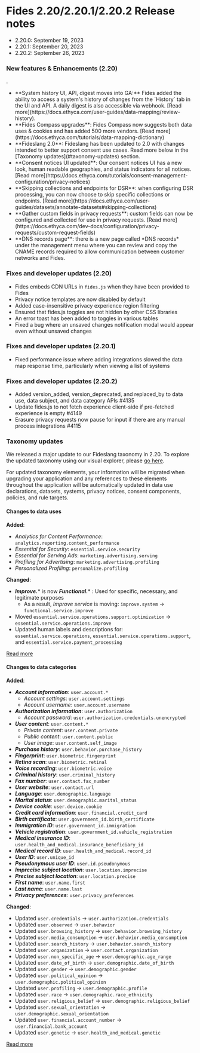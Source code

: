 

# Fides 2.20/2.20.1/2.20.2 Release notes
- 2.20.0: September 19, 2023
- 2.20.1: September 20, 2023
- 2.20.2: September 26, 2023

### New features & Enhancements (2.20)

<FeatureList>

  <FeatureItem title="System history UI, API, digest moves into GA:"   description="Fides added the ability to access a system's history of changes from the `History` tab in the UI and API. A daily digest is also accessible via webhook. " enterprise="true" openSource="true"/>
    <FeatureItem title="Fides Compass upgrades"  description="Fides Compass now suggests both data uses & cookies and has added 500 more vendors." enterprise="true" />
  <FeatureItem title="System history UI, API, digest moves into GA:"   description="Fides added the ability to access a system's history of changes from the `History` tab in the UI and API. A daily digest is also accessible via webhook. " enterprise="true" openSource="true"/>
    <FeatureItem title="Fides Compass upgrades"  description="Fides Compass now suggests both data uses & cookies and has added 500 more vendors." openSource="true"/>
</FeatureList>



.
-   <div class="enterprise"/> <div class="os"/>  **System history UI, API, digest moves into GA:** Fides added the ability to access a system's history of changes from the `History` tab in the UI and API. A daily digest is also accessible via webhook. [Read more](https://docs.ethyca.com/user-guides/data-mapping/review-history). 
- <div class="enterprise"/>  **Fides Compass upgrades**: Fides Compass now suggests both data uses & cookies and has added 500 more vendors. [Read more](https://docs.ethyca.com/tutorials/data-mapping-dictionary)
-  <div class="os"/>  **Fideslang 2.0**: Fideslang has been updated to 2.0 with changes intended to better support consent use cases. Read more below in the [Taxonomy updates](#taxonomy-updates) section.
- <div class="enterprise"/> <div class="os"/>  **Consent notices UI updated**: Our consent notices UI has a new look, human readable geographies, and status indicators for all notices. [Read more](https://docs.ethyca.com/tutorials/consent-management-configuration/privacy-notices)
- <div class="enterprise"/> <div class="os"/>  **Skipping collections and endpoints for DSR**: when configuring DSR processing, you can now choose to skip specific collections or endpoints. [Read more](https://docs.ethyca.com/user-guides/datasets/annotate-datasets#skipping-collections)
- <div class="enterprise"/>   **Gather custom fields in privacy requests**: custom fields can now be configured and collected for use in privacy requests. [Read more](https://docs.ethyca.com/dev-docs/configuration/privacy-requests/custom-request-fields)
- <div class="enterprise"/>   **DNS records page**: there is a new page called *DNS records* under the management menu where you can review and copy the CNAME records required to allow communication between customer networks and Fides.

### Fixes and developer updates (2.20)
- Fides embeds CDN URLs in `fides.js` when they have been provided to Fides
- Privacy notice templates are now disabled by default 
- Added case-insensitive privacy experience region filtering 
- Ensured that fides.js toggles are not hidden by other CSS libraries
- An error toast has been added to toggles in various tables
- Fixed a bug where an unsaved changes notification modal would appear even without unsaved changes 

### Fixes and developer updates (2.20.1)
- Fixed performance issue where adding integrations slowed the data map response time, particularly when viewing a list of systems

### Fixes and developer updates (2.20.2)
- Added version_added, version_deprecated, and replaced_by to data use, data subject, and data category APIs #4135
- Update fides.js to not fetch experience client-side if pre-fetched experience is empty #4149
- Erasure privacy requests now pause for input if there are any manual process integrations #4115

### Taxonomy updates
We released a major update to our Fideslang taxonomy in 2.20. To explore the updated taxonomy using our visual explorer, please [go here](https://ethyca.github.io/fideslang/explorer/). 

<Callout emoji="" type="info">For updated taxonomy elements, your information will be migrated when upgrading your application and any references to these elements throughout the application will be automatically updated in data use declarations, datasets, systems, privacy notices, consent components, policies, and rule targets.</Callout>

#### Changes to data uses
**Added**:
- *Analytics for Content Performance*: `analytics.reporting.content_performance`
- *Essential for Security*: `essential.service.security`
- *Essential for Serving Ads*: `marketing.advertising.serving`
- *Profiling for Advertising*: `marketing.advertising.profiling`
- *Personalized Profiling*: `personalize.profiling`

**Changed**:
- ***Improve.**** is now ***Functional.**** : Used for specific, necessary, and legitimate purposes
    - As a result, *Improve service* is moving: `improve.system` → `functional.service.improve`
- Moved `essential.service.operations.support.optimization` → `essential.service.operations.improve`
- Updated human labels and descriptions for: `essential.service.operations`, `essential.service.operations.support`, and `essential.service.payment_processing`

[Read more](https://ethyca.github.io/fideslang/taxonomy/data_uses/)

#### Changes to data categories
**Added**:
- ***Account information***: `user.account.*`
    - *Account settings*: `user.account.settings`
    - *Account username*: `user.account.username`
- ***Authorization information***: `user.authorization`
    - *Account password*: `user.authorization.credentials.unencrypted`
- ***User content***: `user.content.*`
    - *Private content*: `user.content.private`
    - *Public content*: `user.content.public`
    - *User image*: `user.content.self_image`
- ***Purchase history***: `user.behavior.purchase_history`
- ***Fingerprint***: `user.biometric.fingerprint`
- ***Retina scan***: `user.biometric.retinal`
- ***Voice recording***: `user.biometric.voice`
- ***Criminal history***: `user.criminal_history`
- ***Fax number***: `user.contact.fax_number`
- ***User website***: `user.contact.url`
- ***Language***: `user.demographic.language`
- ***Marital status***: `user.demographic.marital_status`
- ***Device cookie***: `user.device.cookie`
- ***Credit card information***: `user.financial.credit_card`
- ***Birth certificate***: `user.government_id.birth_certificate`
- ***Immigration ID***: `user.government_id.immigration`
- ***Vehicle registration***: `user.government_id.vehicle_registration`
- ***Medical insurance ID***: `user.health_and_medical.insurance_beneficiary_id`
- ***Medical record ID***: `user.health_and_medical.record_id`
- ***User ID***: `user.unique_id`
- ***Pseudonymous user ID***: `user.id.pseudonymous`
- ***Imprecise subject location***: `user.location.imprecise`
- ***Precise subject location***: `user.location.precise`
- ***First name***: `user.name.first`
- ***Last name***: `user.name.last`
- ***Privacy preferences***: `user.privacy_preferences`


**Changed**:
- Updated `user.credentials` → `user.authorization.credentials`
- Updated `user.observed` → `user.behavior`
- Updated `user.browsing_history` → `user.behavior.browsing_history`
- Updated `user.media_consumption` → `user.behavior.media_consumption`
- Updated `user.search_history` → `user.behavior.search_history`
- Updated `user.organization` → `user.contact.organization`
- Updated `user.non_specific_age` → `user.demographic.age_range`
- Updated `user.date_of_birth` → `user.demographic.date_of_birth`
- Updated `user.gender` → `user.demographic.gender`
- Updated `user.political_opinion` → `user.demographic.political_opinion`
- Updated `user.profiling` → `user.demographic.profile`
- Updated `user.race` → `user.demographic.race_ethnicity`
- Updated `user.religious_belief` → `user.demographic.religious_belief`
- Updated `user.sexual_orientation` → `user.demographic.sexual_orientation`
- Updated `user.financial.account_number` → `user.financial.bank_account`
- Updated `user.genetic` → `user.health_and_medical.genetic`


[Read more](https://ethyca.github.io/fideslang/taxonomy/data_categories/)


